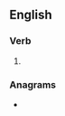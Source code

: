 ==English==

===Verb===
{{head|en|verb form}}

# {{en-third-person singular of|topple}}

===Anagrams===
* {{anagrams|en|a=eloppst|loppets|peltops|stopple}}